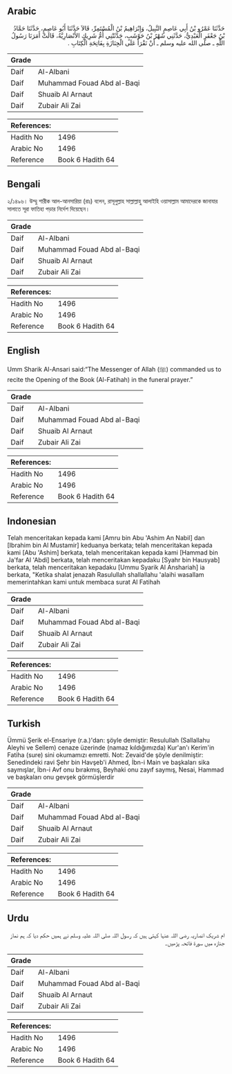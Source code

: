 ## Arabic


<div dir="rtl" lang="ar" style={{fontSize:'larger',backgroundColor:'#f8f9fa',padding:20}}>
حَدَّثَنَا عَمْرُو بْنُ أَبِي عَاصِمٍ النَّبِيلُ، وَإِبْرَاهِيمُ بْنُ الْمُسْتَمِرِّ، قَالاَ حَدَّثَنَا أَبُو عَاصِمٍ، حَدَّثَنَا حَمَّادُ بْنُ جَعْفَرٍ الْعَبْدِيُّ، حَدَّثَنِي شَهْرُ بْنُ حَوْشَبٍ، حَدَّثَتْنِي أُمُّ شَرِيكٍ الأَنْصَارِيَّةُ، قَالَتْ أَمَرَنَا رَسُولُ اللَّهِ ـ صلى الله عليه وسلم ـ أَنْ نَقْرَأَ عَلَى الْجِنَازَةِ بِفَاتِحَةِ الْكِتَابِ ‏.‏
</div>
<div style={{backgroundColor:'#f8f9fa',padding:20, marginBottom: 10}}><table> <thead> <tr> <th>Grade</th> <th></th> </tr> </thead> <tbody> <tr><td>Daif</td><td>Al-Albani</td></tr><tr><td>Daif</td><td>Muhammad Fouad Abd al-Baqi</td></tr><tr><td>Daif</td><td>Shuaib Al Arnaut</td></tr><tr><td>Daif</td><td>Zubair Ali Zai</td></tr></tbody></table><table> <thead> <tr> <th>References:</th> <th></th> </tr> </thead> <tbody><tr><td>Hadith No</td><td>1496</td></tr><tr><td>Arabic No</td><td>1496</td></tr><tr><td>Reference</td><td>Book 6 Hadith 64</td></tr></tbody></table></div>

## Bengali


<div dir="ltr" lang="bn" style={{fontSize:'larger',backgroundColor:'#f8f9fa',padding:20}}>
২/১৪৯৬। উম্মু শারীক আল-আনসারিয়া (রাঃ) বলেন, রাসূলুল্লাহ সাল্লাল্লাহু আলাইহি ওয়াসাল্লাম আমাদেরকে জানাযার সালাতে সূরা ফাতিহা পড়ার নির্দেশ দিয়েছেন।
</div>
<div style={{backgroundColor:'#f8f9fa',padding:20, marginBottom: 10}}><table> <thead> <tr> <th>Grade</th> <th></th> </tr> </thead> <tbody> <tr><td>Daif</td><td>Al-Albani</td></tr><tr><td>Daif</td><td>Muhammad Fouad Abd al-Baqi</td></tr><tr><td>Daif</td><td>Shuaib Al Arnaut</td></tr><tr><td>Daif</td><td>Zubair Ali Zai</td></tr></tbody></table><table> <thead> <tr> <th>References:</th> <th></th> </tr> </thead> <tbody><tr><td>Hadith No</td><td>1496</td></tr><tr><td>Arabic No</td><td>1496</td></tr><tr><td>Reference</td><td>Book 6 Hadith 64</td></tr></tbody></table></div>

## English


<div dir="ltr" lang="en" style={{fontSize:'larger',backgroundColor:'#f8f9fa',padding:20}}>
Umm Sharik Al-Ansari said:“The Messenger of Allah (ﷺ) commanded us to recite the Opening of the Book (Al-Fatihah) in the funeral prayer.”
</div>
<div style={{backgroundColor:'#f8f9fa',padding:20, marginBottom: 10}}><table> <thead> <tr> <th>Grade</th> <th></th> </tr> </thead> <tbody> <tr><td>Daif</td><td>Al-Albani</td></tr><tr><td>Daif</td><td>Muhammad Fouad Abd al-Baqi</td></tr><tr><td>Daif</td><td>Shuaib Al Arnaut</td></tr><tr><td>Daif</td><td>Zubair Ali Zai</td></tr></tbody></table><table> <thead> <tr> <th>References:</th> <th></th> </tr> </thead> <tbody><tr><td>Hadith No</td><td>1496</td></tr><tr><td>Arabic No</td><td>1496</td></tr><tr><td>Reference</td><td>Book 6 Hadith 64</td></tr></tbody></table></div>

## Indonesian


<div dir="ltr" lang="id" style={{fontSize:'larger',backgroundColor:'#f8f9fa',padding:20}}>
Telah menceritakan kepada kami [Amru bin Abu 'Ashim An Nabil] dan [Ibrahim bin Al Mustamir] keduanya berkata; telah menceritakan kepada kami [Abu 'Ashim] berkata, telah menceritakan kepada kami [Hammad bin Ja'far Al 'Abdi] berkata, telah menceritakan kepadaku [Syahr bin Hausyab] berkata, telah menceritakan kepadaku [Ummu Syarik Al Anshariah] ia berkata, "Ketika shalat jenazah Rasulullah shallallahu 'alaihi wasallam memerintahkan kami untuk membaca surat Al Fatihah
</div>
<div style={{backgroundColor:'#f8f9fa',padding:20, marginBottom: 10}}><table> <thead> <tr> <th>Grade</th> <th></th> </tr> </thead> <tbody> <tr><td>Daif</td><td>Al-Albani</td></tr><tr><td>Daif</td><td>Muhammad Fouad Abd al-Baqi</td></tr><tr><td>Daif</td><td>Shuaib Al Arnaut</td></tr><tr><td>Daif</td><td>Zubair Ali Zai</td></tr></tbody></table><table> <thead> <tr> <th>References:</th> <th></th> </tr> </thead> <tbody><tr><td>Hadith No</td><td>1496</td></tr><tr><td>Arabic No</td><td>1496</td></tr><tr><td>Reference</td><td>Book 6 Hadith 64</td></tr></tbody></table></div>

## Turkish


<div dir="ltr" lang="tr" style={{fontSize:'larger',backgroundColor:'#f8f9fa',padding:20}}>
Ümmü Şerik el-Ensariye (r.a.)'dan: şöyle demiştir: Resulullah (Sallallahu Aleyhi ve Sellem) cenaze üzerinde (namaz kıldığımızda) Kur'an'ı Kerim'in Fatiha (sure) sini okumamızı emretti. Not: Zevaid'de şöyle denilmiştir: Senedindeki ravi Şehr bin Havşeb'i Ahmed, İbn-i Main ve başkaları sika saymışlar, İbn-i Avf onu bırakmış, Beyhaki onu zayıf saymış, Nesai, Hammad ve başkaları onu gevşek görmüşlerdir
</div>
<div style={{backgroundColor:'#f8f9fa',padding:20, marginBottom: 10}}><table> <thead> <tr> <th>Grade</th> <th></th> </tr> </thead> <tbody> <tr><td>Daif</td><td>Al-Albani</td></tr><tr><td>Daif</td><td>Muhammad Fouad Abd al-Baqi</td></tr><tr><td>Daif</td><td>Shuaib Al Arnaut</td></tr><tr><td>Daif</td><td>Zubair Ali Zai</td></tr></tbody></table><table> <thead> <tr> <th>References:</th> <th></th> </tr> </thead> <tbody><tr><td>Hadith No</td><td>1496</td></tr><tr><td>Arabic No</td><td>1496</td></tr><tr><td>Reference</td><td>Book 6 Hadith 64</td></tr></tbody></table></div>

## Urdu


<div dir="rtl" lang="ur" style={{fontSize:'larger',backgroundColor:'#f8f9fa',padding:20}}>
ام شریک انصاریہ رضی اللہ عنہا کہتی ہیں کہ رسول اللہ صلی اللہ علیہ وسلم نے ہمیں حکم دیا کہ ہم نماز جنازہ میں سورۃ فاتحہ پڑھیں۔
</div>
<div style={{backgroundColor:'#f8f9fa',padding:20, marginBottom: 10}}><table> <thead> <tr> <th>Grade</th> <th></th> </tr> </thead> <tbody> <tr><td>Daif</td><td>Al-Albani</td></tr><tr><td>Daif</td><td>Muhammad Fouad Abd al-Baqi</td></tr><tr><td>Daif</td><td>Shuaib Al Arnaut</td></tr><tr><td>Daif</td><td>Zubair Ali Zai</td></tr></tbody></table><table> <thead> <tr> <th>References:</th> <th></th> </tr> </thead> <tbody><tr><td>Hadith No</td><td>1496</td></tr><tr><td>Arabic No</td><td>1496</td></tr><tr><td>Reference</td><td>Book 6 Hadith 64</td></tr></tbody></table></div>